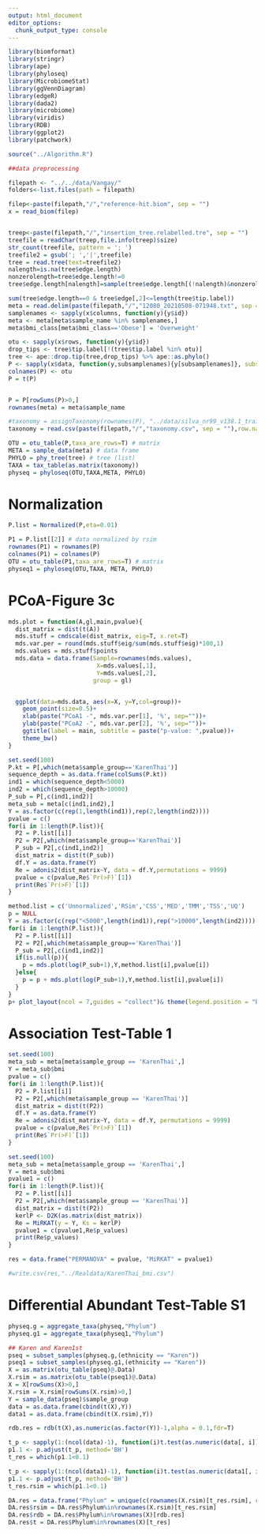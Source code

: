 ```yaml
---
output: html_document
editor_options: 
  chunk_output_type: console
---
```

```r
library(biomformat)
library(stringr)
library(ape)
library(phyloseq)
library(MicrobiomeStat)
library(ggVennDiagram)
library(edgeR)
library(dada2)
library(microbiome)
library(viridis)
library(RDB)
library(ggplot2)
library(patchwork)
```

```r
source("../Algorithm.R")
```

```r
##data preprocessing

filepath <- "../../data/Vangay/"
folders<-list.files(path = filepath)

filep<-paste(filepath,"/","reference-hit.biom", sep = "")
x = read_biom(filep)


treep<-paste(filepath,"/","insertion_tree.relabelled.tre", sep = "")
treefile = readChar(treep,file.info(treep)$size)
str_count(treefile, pattern = '; ')
treefile2 = gsub('; ','|',treefile)
tree = read.tree(text=treefile2)
nalength=is.na(tree$edge.length)
nonzerolength=tree$edge.length!=0
tree$edge.length[nalength]=sample(tree$edge.length[(!nalength)&nonzerolength], sum(nalength))

sum(tree$edge.length==0 & tree$edge[,2]<=length(tree$tip.label))
meta = read.delim(paste(filepath,"/","12080_20210508-071948.txt", sep = ""))
samplenames <- sapply(x$columns, function(y){y$id})
meta <- meta[meta$sample_name %in% samplenames,]
meta$bmi_class[meta$bmi_class=='Obese'] = 'Overweight'

otu <- sapply(x$rows, function(y){y$id})
drop_tips <- tree$tip.label[!(tree$tip.label %in% otu)]
tree <- ape::drop.tip(tree,drop_tips) %>% ape::as.phylo()
P <- sapply(x$data, function(y,subsamplenames){y[subsamplenames]}, subsamplenames = meta$sample_name)
colnames(P) <- otu
P = t(P)


P = P[rowSums(P)>0,]
rownames(meta) = meta$sample_name

#taxonomy = assignTaxonomy(rownames(P), "../data/silva_nr99_v138.1_train_set.fa.gz", multithread=TRUE)
taxonomy = read.csv(paste(filepath,"/","taxonomy.csv", sep = ""),row.names=1)
```

```r
OTU = otu_table(P,taxa_are_rows=T) # matrix
META = sample_data(meta) # data frame
PHYLO = phy_tree(tree) # tree (list)
TAXA = tax_table(as.matrix(taxonomy))
physeq = phyloseq(OTU,TAXA,META, PHYLO) 
```

# Normalization

```r
P.list = Normalized(P,eta=0.01)
```

```r
P1 = P.list[[2]] # data normalized by rsim
rownames(P1) = rownames(P)
colnames(P1) = colnames(P)
OTU = otu_table(P1,taxa_are_rows=T) # matrix
physeq1 = phyloseq(OTU,TAXA, META, PHYLO) 
```

# PCoA-Figure 3c

```r
mds.plot = function(A,gl,main,pvalue){
  dist_matrix = dist(t(A))
  mds.stuff = cmdscale(dist_matrix, eig=T, x.ret=T)
  mds.var.per = round(mds.stuff$eig/sum(mds.stuff$eig)*100,1)
  mds.values = mds.stuff$points
  mds.data = data.frame(Sample=rownames(mds.values),
                         X=mds.values[,1],
                         Y=mds.values[,2],
                        group = gl)


  ggplot(data=mds.data, aes(x=X, y=Y,col=group))+
    geom_point(size=0.5)+
    xlab(paste("PCoA1 -", mds.var.per[1], '%', sep=""))+
    ylab(paste("PCoA2 -", mds.var.per[2], '%', sep=""))+
    ggtitle(label = main, subtitle = paste("p-value: ",pvalue))+
    theme_bw()
}
```


```r
set.seed(100)
P.kt = P[,which(meta$sample_group=='KarenThai')]
sequence_depth = as.data.frame(colSums(P.kt))
ind1 = which(sequence_depth<5000)
ind2 = which(sequence_depth>10000)
P_sub = P[,c(ind1,ind2)]
meta_sub = meta[c(ind1,ind2),]
Y = as.factor(c(rep(1,length(ind1)),rep(2,length(ind2))))
pvalue = c()
for(i in 1:length(P.list)){
  P2 = P.list[[i]]
  P2 = P2[,which(meta$sample_group=='KarenThai')]
  P_sub = P2[,c(ind1,ind2)]
  dist_matrix = dist(t(P_sub))
  df.Y = as.data.frame(Y)
  Re = adonis2(dist_matrix~Y, data = df.Y,permutations = 9999)
  pvalue = c(pvalue,Re$`Pr(>F)`[1])
  print(Re$`Pr(>F)`[1])
}
```

```r
method.list = c('Unnormalized','RSim','CSS','MED','TMM','TSS','UQ')
p = NULL
Y = as.factor(c(rep("<5000",length(ind1)),rep(">10000",length(ind2))))
for(i in 1:length(P.list)){
  P2 = P.list[[i]]
  P2 = P2[,which(meta$sample_group=='KarenThai')]
  P_sub = P2[,c(ind1,ind2)]
  if(is.null(p)){
    p = mds.plot(log(P_sub+1),Y,method.list[i],pvalue[i])
  }else{
    p = p + mds.plot(log(P_sub+1),Y,method.list[i],pvalue[i])
  }
}
p+ plot_layout(ncol = 7,guides = "collect")& theme(legend.position = "bottom") 
```

# Association Test-Table 1

```r
set.seed(100)
meta_sub = meta[meta$sample_group == 'KarenThai',]
Y = meta_sub$bmi
pvalue = c()
for(i in 1:length(P.list)){
  P2 = P.list[[i]]
  P2 = P2[,which(meta$sample_group == 'KarenThai')]
  dist_matrix = dist(t(P2))
  df.Y = as.data.frame(Y)
  Re = adonis2(dist_matrix~Y, data = df.Y, permutations = 9999)
  pvalue = c(pvalue,Re$`Pr(>F)`[1])
  print(Re$`Pr(>F)`[1])
}
```

```r
set.seed(100)
meta_sub = meta[meta$sample_group == 'KarenThai',]
Y = meta_sub$bmi
pvalue1 = c()
for(i in 1:length(P.list)){
  P2 = P.list[[i]]
  P2 = P2[,which(meta$sample_group == 'KarenThai')]
  dist_matrix = dist(t(P2))
  kerlP <- D2K(as.matrix(dist_matrix))
  Re = MiRKAT(y = Y, Ks = kerlP)
  pvalue1 = c(pvalue1,Re$p_values)
  print(Re$p_values)
}
```

```r
res = data.frame("PERMANOVA" = pvalue, "MiRKAT" = pvalue1)

#write.csv(res,"../Realdata/KarenThai_bmi.csv")
```

# Differential Abundant Test-Table S1

```r
physeq.g = aggregate_taxa(physeq,"Phylum")
physeq.g1 = aggregate_taxa(physeq1,"Phylum")
```

```r
## Karen and Karen1st
pseq = subset_samples(physeq.g,(ethnicity == "Karen"))
pseq1 = subset_samples(physeq.g1,(ethnicity == "Karen"))
X = as.matrix(otu_table(pseq)@.Data)
X.rsim = as.matrix(otu_table(pseq1)@.Data)
X = X[rowSums(X)>0,]
X.rsim = X.rsim[rowSums(X.rsim)>0,]
Y = sample_data(pseq)$sample_group
data = as.data.frame(cbind(t(X),Y))
data1 = as.data.frame(cbind(t(X.rsim),Y))

rdb.res = rdb(t(X),as.numeric(as.factor(Y))-1,alpha = 0.1,fdr=T)

t_p <- sapply(1:(ncol(data)-1), function(i)t.test(as.numeric(data[, i]) ~ Y, data = data)$p.value)
p1.1 <- p.adjust(t_p, method='BH')
t_res = which(p1.1<0.1)

t_p <- sapply(1:(ncol(data1)-1), function(i)t.test(as.numeric(data1[, i]) ~ Y, data = data1)$p.value)
p1.1 <- p.adjust(t_p, method='BH')
t_res.rsim = which(p1.1<0.1)

DA.res = data.frame("Phylum" = unique(c(rownames(X.rsim)[t_res.rsim], rownames(X)[rdb.res],rownames(X)[t_res])))
DA.res$rsim = DA.res$Phylum%in%rownames(X.rsim)[t_res.rsim]
DA.res$rdb = DA.res$Phylum%in%rownames(X)[rdb.res]
DA.res$t = DA.res$Phylum%in%rownames(X)[t_res]
```


